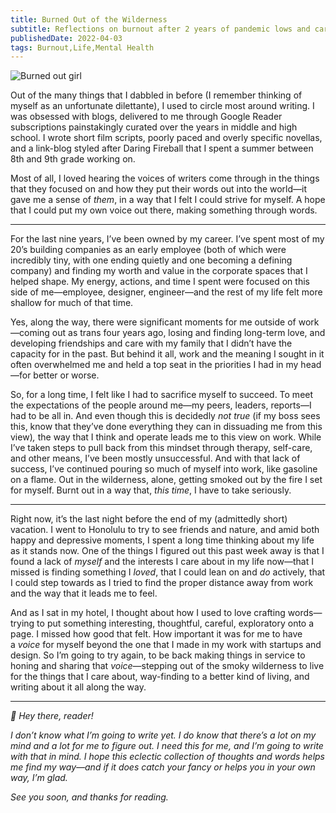 ```yaml
---
title: Burned Out of the Wilderness
subtitle: Reflections on burnout after 2 years of pandemic lows and career highs.
publishedDate: 2022-04-03
tags: Burnout,Life,Mental Health
---
```


![Burned out girl](/blog/images/burned-out/Untitled.png)

Out of the many things that I dabbled in before (I remember thinking of myself as an unfortunate dilettante), I used to circle most around writing. I was obsessed with blogs, delivered to me through Google Reader subscriptions painstakingly curated over the years in middle and high school. I wrote short film scripts, poorly paced and overly specific novellas, and a link-blog styled after Daring Fireball that I spent a summer between 8th and 9th grade working on.

Most of all, I loved hearing the voices of writers come through in the things that they focused on and how they put their words out into the world—it gave me a sense of *them*, in a way that I felt I could strive for myself. A hope that I could put my own voice out there, making something through words.

---

For the last nine years, I’ve been owned by my career. I’ve spent most of my 20’s building companies as an early employee (both of which were incredibly tiny, with one ending quietly and one becoming a defining company) and finding my worth and value in the corporate spaces that I helped shape. My energy, actions, and time I spent were focused on this side of me—employee, designer, engineer—and the rest of my life felt more shallow for much of that time.

Yes, along the way, there were significant moments for me outside of work—coming out as trans four years ago, losing and finding long-term love, and developing friendships and care with my family that I didn’t have the capacity for in the past. But behind it all, work and the meaning I sought in it often overwhelmed me and held a top seat in the priorities I had in my head—for better or worse.

So, for a long time, I felt like I had to sacrifice myself to succeed. To meet the expectations of the people around me—my peers, leaders, reports—I had to be all in. And even though this is decidedly *not true* (if my boss sees this, know that they’ve done everything they can in dissuading me from this view)*,* the way that I think and operate leads me to this view on work. While I’ve taken steps to pull back from this mindset through therapy, self-care, and other means, I’ve been mostly unsuccessful. And with that lack of success, I’ve continued pouring so much of myself into work, like gasoline on a flame. Out in the wilderness, alone, getting smoked out by the fire I set for myself. Burnt out in a way that, *this time*, I have to take seriously.

---

Right now, it’s the last night before the end of my (admittedly short) vacation. I went to Honolulu to try to see friends and nature, and amid both happy and depressive moments, I spent a long time thinking about my life as it stands now. One of the things I figured out this past week away is that I found a lack of *myself* and the interests I care about in my life now—that I missed is finding something I *loved*, that I could lean on and *do* actively, that I could step towards as I tried to find the proper distance away from work and the way that it leads me to feel.

And as I sat in my hotel, I thought about how I used to love crafting words—trying to put something interesting, thoughtful, careful, exploratory onto a page. I missed how good that felt. How important it was for me to have a *voice* for myself beyond the one that I made in my work with startups and design. So I’m going to try again, to be back making things in service to honing and sharing that *voice*—stepping out of the smoky wilderness to live for the things that I care about, way-finding to a better kind of living, and writing about it all along the way.

---

_👋 Hey there, reader!_

_I don’t know what I’m going to write yet. I do know that there’s a lot on my mind and a lot for me to figure out. I need this for me, and I’m going to write with that in mind. I hope this eclectic collection of thoughts and words helps me find my way—and if it does catch your fancy or helps you in your own way, I’m glad._

_See you soon, and thanks for reading._
